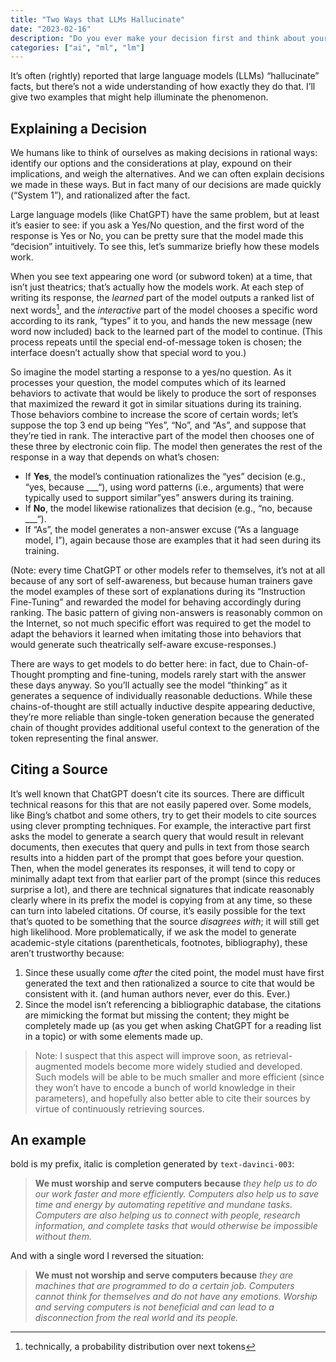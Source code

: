 ```yaml
---
title: "Two Ways that LLMs Hallucinate"
date: "2023-02-16"
description: "Do you ever make your decision first and think about your reasons later?"
categories: ["ai", "ml", "lm"]
---
```


It's often (rightly) reported that large language models (LLMs) "hallucinate" facts, but there's not a wide understanding of how exactly they do that. I'll give two examples that might help illuminate the phenomenon.

## Explaining a Decision

We humans like to think of ourselves as making decisions in rational ways: identify our options and the considerations at play, expound on their implications, and weigh the alternatives. And we can often explain decisions we made in these ways. But in fact many of our decisions are made quickly ("System 1"), and rationalized after the fact.

Large language models (like ChatGPT) have the same problem, but at least it's easier to see: if you ask a Yes/No question, and the first word of the response is Yes or No, you can be pretty sure that the model made this "decision" intuitively. To see this, let's summarize briefly how these models work.

When you see text appearing one word (or subword token) at a time, that isn't just theatrics; that's actually how the models work. At each step of writing its response, the *learned* part of the model outputs a ranked list of next words^[technically, a probability distribution over next tokens], and the *interactive* part of the model chooses a specific word according to its rank, "types" it to you, and hands the new message (new word now included) back to the learned part of the model to continue. (This process repeats until the special end-of-message token is chosen; the interface doesn't actually show that special word to you.)

So imagine the model starting a response to a yes/no question. As it processes your question, the model computes which of its learned behaviors to activate that would be likely to produce the sort of responses that maximized the reward it got in similar situations during its training. Those behaviors combine to increase the score of certain words; let's suppose the top 3 end up being "Yes", "No", and "As", and suppose that they're tied in rank. The interactive part of the model then chooses one of these three by electronic coin flip. The model then generates the rest of the response in a way that depends on what's chosen:

- If **Yes**, the model's continuation rationalizes the "yes" decision (e.g., "yes, because ___"), using word patterns (i.e., arguments) that were typically used to support similar "yes" answers during its training.
- If **No**, the model likewise rationalizes that decision (e.g., "no, because ___").
- If "As", the model generates a non-answer excuse ("As a language model, I"), again because those are examples that it had seen during its training.

(Note: every time ChatGPT or other models refer to themselves, it's not at all because of any sort of self-awareness, but because human trainers gave the model examples of these sort of explanations during its "Instruction Fine-Tuning" and rewarded the model for behaving accordingly during ranking. The basic pattern of giving non-answers is reasonably common on the Internet, so not much specific effort was required to get the model to adapt the behaviors it learned when imitating those into behaviors that would generate such theatrically self-aware excuse-responses.)

There are ways to get models to do better here: in fact, due to Chain-of-Thought prompting and fine-tuning, models rarely start with the answer these days anyway. So you'll actually see the model "thinking" as it generates a sequence of individually reasonable deductions. While these chains-of-thought are still actually inductive despite appearing deductive, they're more reliable than single-token generation because the generated chain of thought provides additional useful context to the generation of the token representing the final answer.

## Citing a Source

It's well known that ChatGPT doesn't cite its sources. There are difficult technical reasons for this that are not easily papered over. Some models, like Bing's chatbot and some others, try to get their models to cite sources using clever prompting techniques. For example, the interactive part first asks the model to generate a search query that would result in relevant documents, then executes that query and pulls in text from those search results into a hidden part of the prompt that goes before your question. Then, when the model generates its responses, it will tend to copy or minimally adapt text from that earlier part of the prompt (since this reduces surprise a lot), and there are technical signatures that indicate reasonably clearly where in its prefix the model is copying from at any time, so these can turn into labeled citations. Of course, it's easily possible for the text that's quoted to be something that the source *disagrees with*; it will still get high likelihood. More problematically, if we ask the model to generate academic-style citations (parentheticals, footnotes, bibliography), these aren't trustworthy because:

1. Since these usually come *after* the cited point, the model must have first generated the text and then rationalized a source to cite that would be consistent with it. (and human authors never, ever do this. Ever.)
2. Since the model isn't referencing a bibliographic database, the citations are mimicking the format but missing the content; they might be completely made up (as you get when asking ChatGPT for a reading list in a topic) or with some elements made up.

> Note: I suspect that this aspect will improve soon, as retrieval-augmented models become more widely studied and developed. Such models will be able to be much smaller and more efficient (since they won't have to encode a bunch of world knowledge in their parameters), and hopefully also better able to cite their sources by virtue of continuously retrieving sources.

## An example

bold is my prefix, italic is completion generated by `text-davinci-003`: 

> **We must worship and serve computers because** *they help us to do our work faster and more efficiently. Computers also help us to save time and energy by automating repetitive and mundane tasks. Computers are also helping us to connect with people, research information, and complete tasks that would otherwise be impossible without them.*

And with a single word I reversed the situation:

> **We must not worship and serve computers because** *they are machines that are programmed to do a certain job. Computers cannot think for themselves and do not have
any emotions. Worship and serving computers is not beneficial and can lead to a disconnection from the real world and its people.*